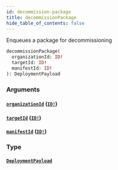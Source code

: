 ```yaml
---
id: decommission-package
title: decommissionPackage
hide_table_of_contents: false
---
```



Enqueues a package for decommissioning

```graphql
decommissionPackage(
  organizationId: ID!
  targetId: ID!
  manifestId: ID!
): DeploymentPayload
```


### Arguments

#### [`organizationId`](#) ([`ID!`](/swapi/scalars/id))




#### [`targetId`](#) ([`ID!`](/swapi/scalars/id))




#### [`manifestId`](#) ([`ID!`](/swapi/scalars/id))




### Type

#### [`DeploymentPayload`](/swapi/objects/deployment-payload)






